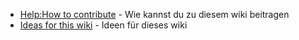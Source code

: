 * [[Help:How to contribute]] - Wie kannst du zu diesem wiki beitragen
* [[Ideas for this wiki]] - Ideen für dieses wiki